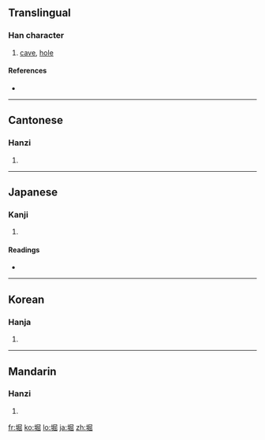 ==Translingual==

===Han character===
{{Han char|rn=32|rad=土|as=08|sn=11|four=4717<sub>2</sub>|canj=土尸山山 (GSUU)}}

# [[cave]], [[hole]]

====References====
* {{Han ref|kx=0231.210|dkj=05205|dj=0468.130|hdz=10459.020|uh=5800|ud=22528|bh=D4B3|bd=54451}}

----

==Cantonese==

===Hanzi===
{{yue-hanzi|jyut=|y=fat1}}

# {{defn|Cantonese}}

----

==Japanese==

===Kanji===
{{ja-kanji|grade=c|rs=土08}}

# {{defn|Japanese}}

====Readings====
* {{ja-readings|on=[[くつ]] (kutsu)|kun=[[ほり]] (hori), [[ほる]] (horu), [[あな]] (ana)}}

----

==Korean==

===Hanja===
{{ko-hanja|hangeul=굴|rv=gul|mr=kul}}

# {{defn|Korean}}

----

==Mandarin==

===Hanzi===
{{cmn-hanzi|pin=[[bèng]] ([[beng4]]), [[kū]] ([[ku1]])|wg=peng<sup>4</sup>, k'u<sup>1</sup>}}

# {{defn|Mandarin}}

[[fr:堀]]
[[ko:堀]]
[[lo:堀]]
[[ja:堀]]
[[zh:堀]]
